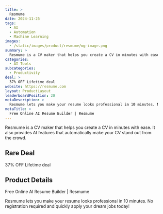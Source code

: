 ```yaml
---
title: >
  Resmume
date: 2024-11-25
tags:
  - AI
  - Automation
  - Machine Learning
images:
  - /static/images/product/resmume/og-image.png
summary: >
  Resmume is a CV maker that helps you create a CV in minutes with ease. It also provides AI features that automatically make your CV stand out from the crowd.
categories:
  - AI Tools
subcategories:
  - Productivity
deal: >
  37% OFF Lifetime deal
website: https://resmume.com
layout: ProductLayout
leaderboardPosition: 20
metaDescription: >
  Resmume lets you make your resume looks professional in 10 minutes. No registration required and quickly apply your dream jobs today!
metaTitle: >
  Free Online AI Resume Builder | Resmume
---
```

Resmume is a CV maker that helps you create a CV in minutes with ease. It also provides AI features that automatically make your CV stand out from the crowd.

## Rare Deal

37% OFF Lifetime deal

## Product Details

Free Online AI Resume Builder | Resmume

Resmume lets you make your resume looks professional in 10 minutes. No registration required and quickly apply your dream jobs today!
